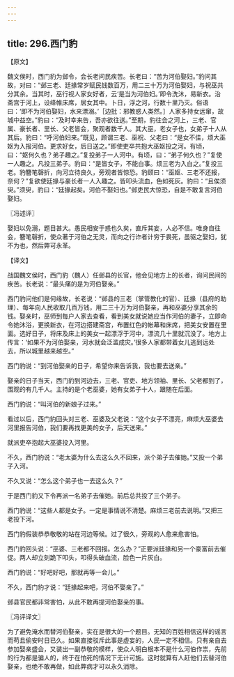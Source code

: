 ```yaml
---
---
---
```

title: 296.西门豹
---



【原文】

魏文侯时，西门豹为邺令，会长老问民疾苦。长老曰：“苦为河伯娶妇。”豹问其故，对曰：“邺三老、廷掾常岁赋民钱数百万，用二三十万为河伯娶妇，与祝巫共分其余。当其时，巫行视人家女好者，云‘是当为河伯妇。’即令洗沐，易新衣。治斋宫于河上，设绛帷床席，居女其中。卜日，浮之河，行数十里乃灭。俗语曰：‘即不为河伯娶妇，水来漂溺。’［边批：邪教惑人类然。］人家多持女远窜，故城中益空。”豹曰：“及时幸来告，吾亦欲往送。”至期，豹往会之河上，三老、官属、豪长者、里长、父老皆会，聚观者数千人。其大巫，老女子也，女弟子十人从其后。豹曰：“呼河伯妇来。”既见，顾谓三老、巫祝、父老曰：“是女不佳，烦大巫妪为入报河伯。更求好女，后日送之。”即使吏卒共抱大巫妪投之河。有顷，曰：“妪何久也？弟子趣之。”复投弟子一人河中。有顷，曰：“弟子何久也？”复使一人趣之。凡投三弟子。豹曰：“是皆女子，不能白事。烦三老为入白之。”复投三老。豹簪笔磬折，向河立待良久，旁观者皆惊恐。豹顾曰：“巫妪、三老不还报，奈何？”复欲使廷掾与豪长者一人入趣之。皆叩头流血，色如死灰。豹曰：“且俟须臾。”须臾，豹曰：“廷掾起矣。河伯不娶妇也。”邺吏民大惊恐，自是不敢复言河伯娶妇。

〖冯述评〗

娶妇以免溺，题目甚大。愚民相安于惑也久矣，直斥其妄，人必不信。唯身自往会，簪笔磬折，使众著于河伯之无灵，而向之行诈者计穷于畏死，虽驱之娶妇，犹不为也，然后弊可永革。

【译文】

战国魏文侯时，西门豹（魏人）任邺县的长官，他会见地方上的长者，询问民间的疾苦。长老说：“最头痛的是为河伯娶亲。”

西门豹问他们是何缘故，长老说：“邺县的三老（掌管教化的官）、廷掾（县府的助理）、每年向人民收取几百万钱，用二三十万为河伯娶亲，再和巫婆分享其余的钱。娶亲时，巫师到每户人家去查看，看到美女就说她应当作河伯的妻子，立即命令她沐浴，更换新衣，在河边搭建斋宫，布置红色的帐幕和床席，把美女安置在里面。选好日子，将床及床上的美女一起漂浮于河中，漂流几十里就沉没了。地方上传言：‘如果不为河伯娶亲，河水就会泛滥成灾。’很多人家都带着女儿逃到远处去，所以城里越来越空。”

西门豹说：“到河伯娶亲的日子，希望你来告诉我，我也要去送亲。”

娶亲的日子当天，西门豹到河边去，三老、官吏、地方领袖、里长、父老都到了，围观的有几千人。主持的是个老巫婆，她有女弟子十人，跟随在后面。

西门豹说：“叫河伯的新娘子过来。”

看过以后，西门豹回头对三老、巫婆及父老说：“这个女子不漂亮，麻烦大巫婆去河里报告河伯，我们要再找更美的女子，后天送来。”

就派吏卒抱起大巫婆投入河里。

不久，西门豹说：“老太婆为什么去这么久不回来，派个弟子去催她。”又投一个弟子入河。

不久又说：“怎么这个弟子也一去这么久？”

于是西门豹又下令再派一名弟子去催她。前后总共投了三个弟子。

西门豹说：“这些人都是女子。一定是事情说不清楚。麻烦三老前去说明。”又把三老投下河。

西门豹假装恭恭敬敬的站在河边等候。过了很久，旁观的人愈来愈害怕。

西门豹回头说：“巫婆、三老都不回报。怎么办？”正要派廷掾和另一个豪富前去催促。两人却立刻跪下叩头，叩得头破血流，脸色一片灰白。

西门豹说：“好吧好吧，那就再等一会儿。”

不久，西门豹才说：“廷掾起来吧，河伯不娶亲了。”

邺县官民都非常害怕，从此不敢再提河伯娶亲的事。

〖冯评译文〗

为了避免淹水而替河伯娶亲，实在是很大的一个题目。无知的百姓相信这样的谣言而苟且偷安时日已久。如果直接驳斥此事是虚妄的，人民一定不相信。只有亲自去参加娶亲盛会，又装出一副恭敬的模样，使众人明白根本不是什么河伯作祟，先前的行为都是骗人的，终于在怕死的情况下无计可施。这时就算有人赶他们去替河伯娶亲，也绝不敢再做，如此弊病才可以永久消除。